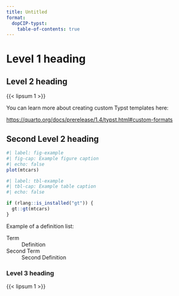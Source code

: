 ```yaml
---
title: Untitled
format:
  dopCIP-typst:
    table-of-contents: true
---
```


# Level 1 heading

## Level 2 heading

{{< lipsum 1 >}}

You can learn more about creating custom Typst templates here: 

<https://quarto.org/docs/prerelease/1.4/typst.html#custom-formats>

## Second Level 2 heading

```r
#| label: fig-example
#| fig-cap: Example figure caption
#| echo: false
plot(mtcars)
```

```r
#| label: tbl-example
#| tbl-cap: Example table caption
#| echo: false

if (rlang::is_installed("gt")) {
  gt::gt(mtcars)
}
```

Example of a definition list:

Term
: Definition

Second Term
: Second Definition

### Level 3 heading

{{< lipsum 1 >}}


